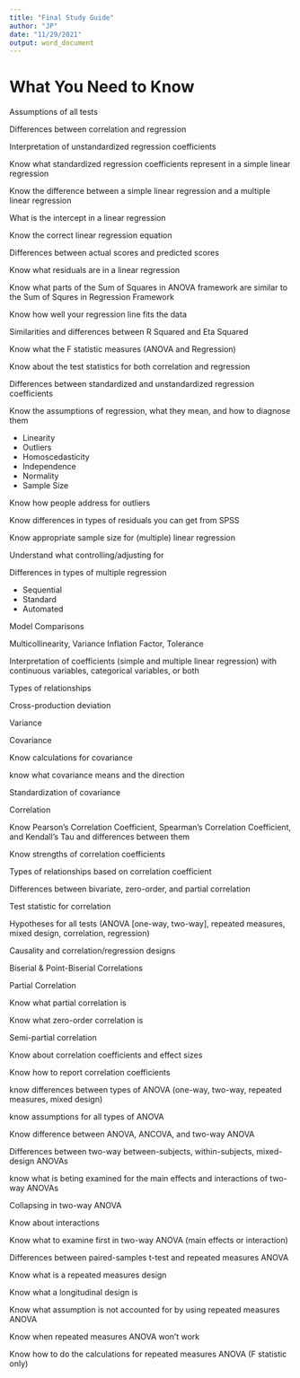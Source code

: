 ```yaml
---
title: "Final Study Guide"
author: "JP"
date: "11/29/2021"
output: word_document
---
```


# What You Need to Know

Assumptions of all tests

Differences between correlation and regression

Interpretation of unstandardized regression coefficients

Know what standardized regression coefficients represent in a simple linear regression

Know the difference between a simple linear regression and a multiple linear regression

What is the intercept in a linear regression

Know the correct linear regression equation

Differences between actual scores and predicted scores

Know what residuals are in a linear regression

Know what parts of the Sum of Squares in ANOVA framework are similar to the Sum of Squres in Regression Framework

Know how well your regression line fits the data

Similarities and differences between R Squared and Eta Squared

Know what the F statistic measures (ANOVA and Regression)

Know about the test statistics for both correlation and regression

Differences between standardized and unstandardized regression coefficients

Know the assumptions of regression, what they mean, and how to diagnose them

  - Linearity
  - Outliers
  - Homoscedasticity
  - Independence
  - Normality
  - Sample Size
  
Know how people address for outliers

Know differences in types of residuals you can get from SPSS

Know appropriate sample size for (multiple) linear regression

Understand what controlling/adjusting for

Differences in types of multiple regression

  - Sequential
  - Standard
  - Automated
  
Model Comparisons

Multicollinearity, Variance Inflation Factor, Tolerance

Interpretation of coefficients (simple and multiple linear regression) with continuous variables, categorical variables, or both

Types of relationships

Cross-production deviation

Variance

Covariance

Know calculations for covariance

know what covariance means and the direction

Standardization of covariance

Correlation

Know Pearson's Correlation Coefficient, Spearman's Correlation Coefficient, and Kendall's Tau and differences between them

Know strengths of correlation coefficients

Types of relationships based on correlation coefficient

Differences between bivariate, zero-order, and partial correlation

Test statistic for correlation

Hypotheses for all tests (ANOVA [one-way, two-way], repeated measures, mixed design, correlation, regression)

Causality and correlation/regression designs

Biserial & Point-Biserial Correlations

Partial Correlation

Know what partial correlation is

Know what zero-order correlation is

Semi-partial correlation

Know about correlation coefficients and effect sizes

Know how to report correlation coefficients

know differences between types of ANOVA (one-way, two-way, repeated measures, mixed design)

know assumptions for all types of ANOVA

Know difference between ANOVA, ANCOVA, and two-way ANOVA

Differences between two-way between-subjects, within-subjects, mixed-design ANOVAs

know what is beting examined for the main effects and interactions of two-way ANOVAs

Collapsing in two-way ANOVA

Know about interactions

Know what to examine first in two-way ANOVA (main effects or interaction)

Differences between paired-samples t-test and repeated measures ANOVA

Know what is a repeated measures design

Know what a longitudinal design is

Know what assumption is not accounted for by using repeated measures ANOVA

Know when repeated measures ANOVA won't work

Know how to do the calculations for repeated measures ANOVA (F statistic only)
